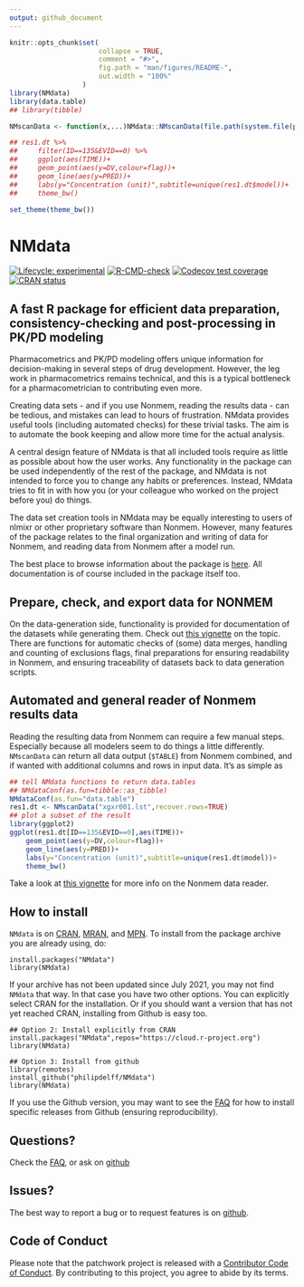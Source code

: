 ```yaml
---
output: github_document
---
```


<!-- README.md is generated from README.Rmd. Please edit that file -->

```r
knitr::opts_chunk$set(
                      collapse = TRUE,
                      comment = "#>",
                      fig.path = "man/figures/README-",
                      out.width = "100%"
                  )
library(NMdata)
library(data.table)
## library(tibble)

NMscanData <- function(x,...)NMdata::NMscanData(file.path(system.file(paste0("examples/nonmem/",x), package="NMdata")),...)

## res1.dt %>%
##     filter(ID==135&EVID==0) %>%
##     ggplot(aes(TIME))+
##     geom_point(aes(y=DV,colour=flag))+
##     geom_line(aes(y=PRED))+
##     labs(y="Concentration (unit)",subtitle=unique(res1.dt$model))+
##     theme_bw()

set_theme(theme_bw())
```

# NMdata

<!-- badges: start -->
[![Lifecycle: experimental](https://img.shields.io/badge/lifecycle-experimental-orange.svg)](https://lifecycle.r-lib.org/articles/stages.html)
[![R-CMD-check](https://github.com/philipdelff/NMdata/workflows/R-CMD-check/badge.svg)](https://github.com/philipdelff/NMdata/actions)
[![Codecov test coverage](https://codecov.io/gh/philipdelff/NMdata/branch/master/graph/badge.svg)](https://codecov.io/gh/philipdelff/NMdata?branch=master)
[![CRAN status](https://www.r-pkg.org/badges/version/NMdata)](https://CRAN.R-project.org/package=NMdata)
<!-- badges: end -->

##  A fast R package for efficient data preparation, consistency-checking and post-processing in PK/PD modeling
Pharmacometrics and PK/PD modeling offers unique information for
decision-making in several steps of drug development. However, the leg work in pharmacometrics remains technical, and this is a typical bottleneck for a pharmacometrician to contributing even more.

Creating data sets - and if you use Nonmem, reading the results data - can be tedious, and mistakes can lead to hours of
frustration. NMdata provides useful tools (including automated
checks) for these trivial tasks. The aim is to automate the book
keeping and allow more time for the actual analysis.

A central design feature of NMdata is that all included tools require
as little as possible about how the user works. Any functionality in
the package can be used independently of the rest of the package, and
NMdata is not intended to force you to change any habits or
preferences. Instead, NMdata tries to fit in with how you (or your
colleague who worked on the project before you) do things.

The data set creation tools in NMdata may be equally interesting to
users of nlmixr or other proprietary software than Nonmem. However, many features of the package relates to the final
organization and writing of data for Nonmem, and reading data from
Nonmem after a model run.

The best place to browse information about the package is
[here](https://philipdelff.github.io/NMdata/). All documentation is of
course included in the package itself too.

## Prepare, check, and export data for NONMEM
On the data-generation side, functionality is provided for
documentation of the datasets while generating them. Check out [this
vignette](https://philipdelff.github.io/NMdata/articles/DataPrepare.html)
on the topic. There are functions for automatic checks of (some) data
merges, handling and counting of exclusions flags, final
preparations for ensuring readability in Nonmem, and ensuring
traceability of datasets back to data generation scripts.


## Automated and general reader of Nonmem results data
Reading the resulting data from Nonmem can require a few
manual steps. Especially because all modelers seem to do things a
little differently. `NMscanData` can return all data output (`$TABLE`) from Nonmem combined, and if wanted with additional columns and rows in
input data. It's as simple as
```r
## tell NMdata functions to return data.tables
## NMdataConf(as.fun=tibble::as_tibble)
NMdataConf(as.fun="data.table")
res1.dt <- NMscanData("xgxr001.lst",recover.rows=TRUE)
## plot a subset of the result
library(ggplot2)
ggplot(res1.dt[ID==135&EVID==0],aes(TIME))+
    geom_point(aes(y=DV,colour=flag))+
    geom_line(aes(y=PRED))+
    labs(y="Concentration (unit)",subtitle=unique(res1.dt$model))+
    theme_bw()


```

Take a look at [this vignette](https://philipdelff.github.io/NMdata/articles/NMscanData.html)
for more info on the Nonmem data reader.


## How to install
`NMdata` is on [CRAN](https://cran.r-project.org/), [MRAN](https://mran.microsoft.com/), and [MPN](https://mpn.metworx.com). To install from the package archive you are already using, do:

```
install.packages("NMdata")
library(NMdata)
```

If your archive has not been updated since July 2021, you may not find
`NMdata` that way. In that case you have two other options. You can
explicitly select CRAN for the installation. Or if you should want a
version that has not yet reached CRAN, installing from Github is easy
too.

```
## Option 2: Install explicitly from CRAN
install.packages("NMdata",repos="https://cloud.r-project.org")
library(NMdata)

## Option 3: Install from github
library(remotes)
install_github("philipdelff/NMdata")
library(NMdata)
```
If you use the Github version, you may want to see the
[FAQ](https://philipdelff.github.io/NMdata/articles/NMdata-FAQ.html)
for how to install specific releases from Github (ensuring reproducibility).


## Questions?
Check the [FAQ](https://philipdelff.github.io/NMdata/articles/NMdata-FAQ.html), or ask on [github](https://github.com/philipdelff/NMdata/)

## Issues?
The best way to report a bug or to request features is on [github](https://github.com/philipdelff/NMdata/).

## Code of Conduct
Please note that the patchwork project is released with a [Contributor Code of Conduct](https://philipdelff.github.io/NMdata/CODE_OF_CONDUCT.html). By contributing to this project, you agree to abide by its terms.
